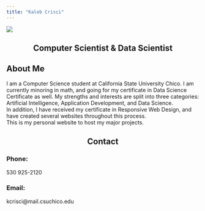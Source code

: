 ```yaml
---
title: "Kaleb Crisci"
---
```

<div id="main_flex">
![](pics/Me17.jpg){#mainIMG}

<center>
## Computer Scientist & Data Scientist  
</center>
<section id="about">  

# About Me {.main-heading}
<p>
I am a Computer Science student at California State University Chico. I am currently minoring in math, and going for my certificate in Data Science Certificate as well. My strengths and interests are split into three categories: Artificial Intelligence, Application Development, and Data Science.  
In addition, I have received my certificate in Responsive Web Design, and have created several websites throughout this process.  
This is my personal website to host my major projects.
</p>
</section>
</div>  

 
<section id="contact">
<center>
# Contact {.main-heading}
</center>
<div id="contact_info">

<div style="width:30%;">
### Phone: {#phone .heading2}  
530 925-2120
</div>
<div style="width:35%;">
### Email: {#email .heading2}  
kcrisci@mail.csuchico.edu  
</div>
</div>

</section>
